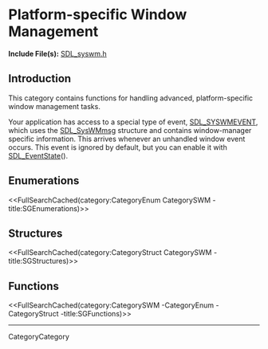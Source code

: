 <!-- #master-page:CategoryTemplate -->
<!-- #master-date:Unknown-Date -->
<!-- format wiki -->
<!-- language en -->

= Platform-specific Window Management =

'''Include File(s):'''  [http://hg.libsdl.org/SDL/file/default/include/SDL_syswm.h SDL_syswm.h]


== Introduction ==
This category contains functions for handling advanced, platform-specific window management tasks.

Your application has access to a special type of event, [[SDL_SysWMEvent|SDL_SYSWMEVENT]], which uses the [[SDL_SysWMmsg]] structure and contains window-manager specific information.  This arrives whenever an unhandled window event occurs.  This event is ignored by default, but you can enable it with [[SDL_EventState]]().

== Enumerations ==
<<FullSearchCached(category:CategoryEnum CategorySWM -title:SGEnumerations)>>

== Structures ==
<<FullSearchCached(category:CategoryStruct CategorySWM -title:SGStructures)>>

== Functions ==
<<FullSearchCached(category:CategorySWM -CategoryEnum -CategoryStruct -title:SGFunctions)>>

----
CategoryCategory
